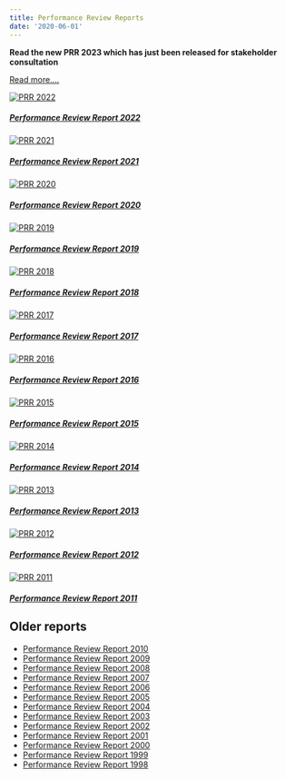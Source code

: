 ```yaml
---
title: Performance Review Reports
date: '2020-06-01'
---
```

 
<strong><p class="text-danger">Read the new PRR 2023 which has just been released for stakeholder consultation</p></strong>
<a href="https://www.eurocontrol.int/publication/performance-review-report-prr-2023-consultation" class="btn btn-danger" role="button" target="_blank"> Read more....</a>


<div class="container">
<div class="row">
<div class="card-deck">

<div class="card"><a href="https://www.eurocontrol.int/publication/performance-review-report-prr-2022" target="_blank">
  <img class="card-img-top" src="/images/prc/prr2022.png" alt="PRR 2022">
  <div class="card-body"><h5 class="card-title">Performance Review Report 2022</h5></a>
  </div>
</div>

<div class="card"><a href="https://www.eurocontrol.int/publication/performance-review-report-prr-2021" target="_blank">
  <img class="card-img-top" src="/images/prc/prr2021.png" alt="PRR 2021">
  <div class="card-body"><h5 class="card-title">Performance Review Report 2021</h5></a>
  </div>
</div>

<div class="card"><a href="https://www.eurocontrol.int/publication/performance-review-report-prr-2020" target="_blank">
  <img class="card-img-top" src="/images/prc/prr2020.png" alt="PRR 2020">
  <div class="card-body"><h5 class="card-title">Performance Review Report 2020</h5></a>
  </div>
</div>

<div class="card"><a href="https://www.eurocontrol.int/publication/performance-review-report-prr-2019" target="_blank">
  <img class="card-img-top" src="/images/prc/prr2019.png" alt="PRR 2019">
  <div class="card-body"><h5 class="card-title">Performance Review Report 2019</h5></a>
  </div>
</div>

<div class="card"><a href="https://www.eurocontrol.int/publication/performance-review-report-prr-2018" target="_blank">
  <img class="card-img-top" src="/images/prc/prr2018.png" alt="PRR 2018">
  <div class="card-body"><h5 class="card-title">Performance Review Report 2018</h5></a>
  </div>
</div>

<div class="card"><a href="https://www.eurocontrol.int/publication/performance-review-report-prr-2017" target="_blank">
  <img class="card-img-top" src="/images/prc/prr2017.png" alt="PRR 2017">
  <div class="card-body"><h5 class="card-title">Performance Review Report 2017</h5></a>
  </div>
</div>

</div>
</div>
</div>

<!-- Second row -->

<div class="container">
<div class="row">
<div class="card-deck">

<div class="card"><a href="https://www.eurocontrol.int/publication/performance-review-report-prr-2016" target="_blank">
  <img class="card-img-top" src="/images/prc/prr2016.png" alt="PRR 2016">
  <div class="card-body"><h5 class="card-title">Performance Review Report 2016</h5></a>
  </div>
</div>

<div class="card"><a href="https://www.eurocontrol.int/publication/performance-review-report-prr-2015" target="_blank">
  <img class="card-img-top" src="/images/prc/prr2015.png" alt="PRR 2015">
  <div class="card-body"><h5 class="card-title">Performance Review Report 2015</h5></a>
  </div>
</div>

<div class="card"><a href="https://www.eurocontrol.int/publication/performance-review-report-prr-2014" target="_blank">
  <img class="card-img-top" src="/images/prc/prr2014.png" alt="PRR 2014">
  <div class="card-body"><h5 class="card-title">Performance Review Report 2014</h5></a>
  </div>
</div>

<div class="card"><a href="https://www.eurocontrol.int/publication/performance-review-report-prr-2013" target="_blank">
  <img class="card-img-top" src="/images/prc/prr2013.png" alt="PRR 2013">
  <div class="card-body"><h5 class="card-title">Performance Review Report 2013</h5></a>
  </div>
</div>

<div class="card"><a href="https://www.eurocontrol.int/publication/performance-review-report-prr-2012" target="_blank">
  <img class="card-img-top" src="/images/prc/prr2012.png" alt="PRR 2012">
  <div class="card-body"><h5 class="card-title">Performance Review Report 2012</h5></a>
  </div>
</div>

<div class="card"><a href="https://www.eurocontrol.int/publication/performance-review-report-prr-2011" target="_blank">
  <img class="card-img-top" src="/images/prc/prr2011.png" alt="PRR 2011">
  <div class="card-body"><h5 class="card-title">Performance Review Report 2011</h5></a>
  </div>
</div>


</div>
</div>
</div>


## Older reports
* [Performance Review Report 2010][prr2010]
* [Performance Review Report 2009][prr2009]
* [Performance Review Report 2008][prr2008]
* [Performance Review Report 2007][prr2007]
* [Performance Review Report 2006][prr2006]
* [Performance Review Report 2005][prr2005]
* [Performance Review Report 2004][prr2004]
* [Performance Review Report 2003][prr2003]
* [Performance Review Report 2002][prr2002]
* [Performance Review Report 2001][prr2001]
* [Performance Review Report 2000][prr2000]
* [Performance Review Report 1999][prr1999]
* [Performance Review Report 1998][prr1998]

[prr2010]: https://www.eurocontrol.int/publication/performance-review-report-prr-2010 "Performance Review Report 2010"
[prr2009]: https://www.eurocontrol.int/publication/performance-review-report-prr-2009 "Performance Review Report 2009"
[prr2008]: https://www.eurocontrol.int/publication/performance-review-report-prr-2008 "Performance Review Report 2008"
[prr2007]: https://www.eurocontrol.int/publication/performance-review-report-prr-2007 "Performance Review Report 2007"
[prr2006]: https://www.eurocontrol.int/publication/performance-review-report-prr-2006 "Performance Review Report 2006"
[prr2005]: https://www.eurocontrol.int/publication/performance-review-report-prr-2005 "Performance Review Report 2005"
[prr2004]: https://www.eurocontrol.int/publication/performance-review-report-prr-2004 "Performance Review Report 2004"
[prr2003]: https://www.eurocontrol.int/publication/performance-review-report-prr-2003 "Performance Review Report 2003"
[prr2002]: https://www.eurocontrol.int/publication/performance-review-report-prr-2002 "Performance Review Report 2002"
[prr2001]: https://www.eurocontrol.int/publication/performance-review-report-prr-2001 "Performance Review Report 2001"
[prr2000]: https://www.eurocontrol.int/publication/performance-review-report-prr-2000 "Performance Review Report 2000"
[prr1999]: https://www.eurocontrol.int/publication/performance-review-report-prr-1999 "Performance Review Report 1999"
[prr1998]: https://www.eurocontrol.int/publication/performance-review-report-prr-1998 "Performance Review Report 1998"